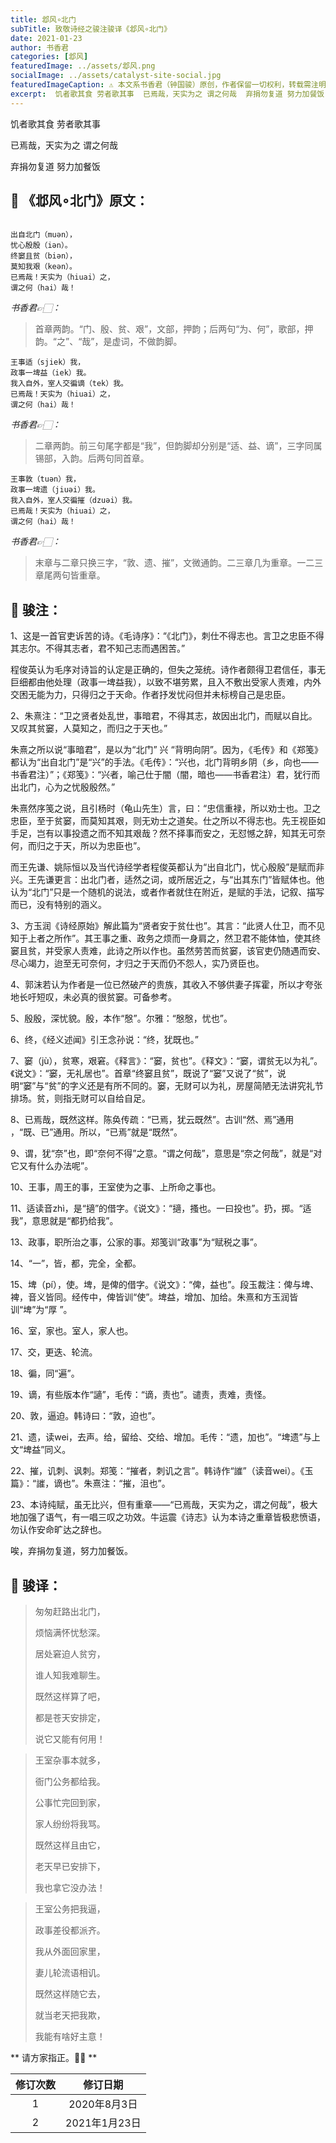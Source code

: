 ```yaml
---
title: 邶风∘北门
subTitle: 致敬诗经之骏注骏译《邶风∘北门》 
date: 2021-01-23 
author: 书香君
categories: [邶风]
featuredImage: ../assets/邶风.png
socialImage: ../assets/catalyst-site-social.jpg
featuredImageCaption: ⚠️️ 本文系书香君（钟国骏）原创，作者保留一切权利，转载需注明出处。
excerpt:  饥者歌其食 劳者歌其事  已焉哉，天实为之 谓之何哉  弃捐勿复道 努力加餐饭   
---
```


饥者歌其食
劳者歌其事

已焉哉，天实为之
谓之何哉

弃捐勿复道
努力加餐饭

## 🌼 《邶风∘北门》原文：
```

出自北门（muən），
忧心殷殷（iən）。
终窭且贫（biən），
莫知我艰（keən）。
已焉哉！天实为（hiuai）之，
谓之何（hai）哉！

```
*书香君👉🏻：* 

> 首章两韵。“门、殷、贫、艰”，文部，押韵；后两句“为、何”，歌部，押韵。“之”、“哉”，是虚词，不做韵脚。

```
王事适（sjiek）我，
政事一埤益（iek）我。
我入自外，室人交徧谪（tek）我。
已焉哉！天实为（hiuai）之，
谓之何（hai）哉！

```
*书香君👉🏻：* 

> 二章两韵。前三句尾字都是“我”，但韵脚却分别是“适、益、谪”，三字同属锡部，入韵。后两句同首章。

```
王事敦（tuən）我，
政事一埤遗（jiuəi）我。
我入自外，室人交徧摧（dzuəi）我。
已焉哉！天实为（hiuai）之，
谓之何（hai）哉！

```
*书香君👉🏻：* 

> 末章与二章只换三字，“敦、遗、摧”，文微通韵。二三章几为重章。一二三章尾两句皆重章。

## 🍁️ 骏注：

1、这是一首官吏诉苦的诗。《毛诗序》：“《北门》，刺仕不得志也。言卫之忠臣不得其志尔。不得其志者，君不知己志而遇困苦。”

程俊英认为毛序对诗旨的认定是正确的，但失之笼统。诗作者颇得卫君信任，事无巨细都由他处理（政事一埤益我），以致不堪劳累，且入不敷出受家人责难，内外交困无能为力，只得归之于天命。作者抒发忧闷但并未标榜自己是忠臣。

2、朱熹注：“卫之贤者处乱世，事暗君，不得其志，故因出北门，而赋以自比。又叹其贫窭，人莫知之，而归之于天也。”

朱熹之所以说“事暗君”，是以为“北门” 兴 “背明向阴”。因为，《毛传》和《郑笺》都认为“出自北门”是“兴”的手法。《毛传》：“兴也，北门背明乡阴（乡，向也——书香君注）”；《郑笺》：“兴者，喻己仕于闇（闇，暗也——书香君注）君，犹行而出北门，心为之忧殷殷然。”

朱熹然序笺之说，且引杨时（龟山先生）言，曰：“忠信重禄，所以劝士也。卫之忠臣，至于贫窭，而莫知其艰，则无劝士之道矣。仕之所以不得志也。先王视臣如手足，岂有以事投遗之而不知其艰哉？然不择事而安之，无怼憾之辞，知其无可奈何，而归之于天，所以为忠臣也”。

而王先谦、姚际恒以及当代诗经学者程俊英都认为“出自北门，忧心殷殷”是赋而非兴。王先谦更言：出北门者，适然之词，或所居近之，与“出其东门”皆赋体也。他认为“北门”只是一个随机的说法，或者作者就住在附近，是赋的手法，记叙、描写而已，没有特别的涵义。

3、方玉润《诗经原始》解此篇为“贤者安于贫仕也”。其言：“此贤人仕卫，而不见知于上者之所作”。其王事之重、政务之烦而一身肩之，然卫君不能体恤，使其终窭且贫，并受家人责难，此诗之所以作也。虽然劳苦而贫窭，该官吏仍随遇而安、尽心竭力，迨至无可奈何，才归之于天而仍不怨人，实乃贤臣也。

4、郭沫若认为作者是一位已然破产的贵族，其收入不够供妻子挥霍，所以才夸张地长吁短叹，未必真的很贫窭。可备参考。

5、殷殷，深忧貌。殷，本作“慇”。尔雅：“慇慇，忧也”。

6、终，《经义述闻》引王念孙说：“终，犹既也。”

7、窭（jù），贫寒，艰窘。《释言》：“窭，贫也”。《释文》：“窭，谓贫无以为礼”。《说文》：“窭，无礼居也”。首章“终窭且贫”，既说了“窭”又说了“贫”，说明“窭”与“贫”的字义还是有所不同的。窭，无财可以为礼，房屋简陋无法讲究礼节排场。贫，则指无财可以自给自足。

8、已焉哉，既然这样。陈奂传疏：“已焉，犹云既然”。古训“然、焉”通用
，“既、已”通用。所以，“已焉”就是“既然”。

9、谓，犹“奈”也，即“奈何不得”之意。“谓之何哉”，意思是“奈之何哉”，就是“对它又有什么办法呢”。

10、王事，周王的事，王室使为之事、上所命之事也。

11、适读音zhì，是“擿”的借字。《说文》：“擿，搔也。一曰投也”。扔，掷。“适我”，意思就是“都扔给我”。

13、政事，职所治之事，公家的事。郑笺训“政事”为“赋税之事”。

14、“一”，皆，都，完全，全都。

15、埤（pí），使。埤，是俾的借字。《说文》：“俾，益也”。段玉裁注：俾与埤、裨，音义皆同。经传中，俾皆训“使”。埤益，增加、加给。朱熹和方玉润皆训“埤”为“厚
”。

16、室，家也。室人，家人也。

17、交，更迭、轮流。

18、徧，同“遍”。

19、谪，有些版本作“讁”，毛传：“谪，责也”。谴责，责难，责怪。

20、敦，逼迫。韩诗曰：“敦，迫也”。

21、遗，读wei，去声。给，留给、交给、增加。毛传：“遗，加也”。“埤遗”与上文“埤益”同义。

22、摧，讥刺、讽刺。郑笺：“摧者，刺讥之言”。韩诗作“䜅”（读音wei）。《玉篇》：“䜅，谪也”。朱熹注：“摧，沮也”。

23、本诗纯赋，虽无比兴，但有重章——“已焉哉，天实为之，谓之何哉”，极大地加强了语气，有一唱三叹之功效。牛运震《诗志》认为本诗之重章皆极悲愤语，勿认作安命旷达之辞也。

唉，弃捐勿复道，努力加餐饭。

## 🍁️ 骏译：

> 匆匆赶路出北门，
> 
> 烦恼满怀忧愁深。
> 
> 居处窘迫人贫穷，
> 
> 谁人知我难聊生。
> 
> 既然这样算了吧，
> 
> 都是苍天安排定，
> 
> 说它又能有何用！

> 王室杂事本就多，
> 
> 衙门公务都给我。
> 
> 公事忙完回到家，
> 
> 家人纷纷将我骂。
> 
> 既然这样且由它，
> 
> 老天早已安排下，
> 
> 我也拿它没办法！

> 王室公务把我逼，
> 
> 政事差役都派齐。
> 
> 我从外面回家里，
> 
> 妻儿轮流语相讥。
> 
> 既然这样随它去，
> 
> 就当老天把我欺，
> 
> 我能有啥好主意！

** 请方家指正。🙏🏻 **

| 修订次数      | 修订日期 | 
|   :----: |    :----:   | 
| 1    | 2020年8月3日       | 
| 2    | 2021年1月23日       | 
